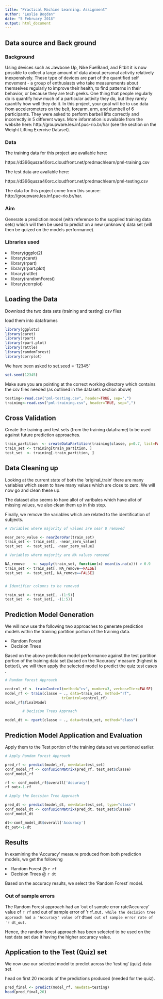 ---
title: "Practical Machine Learning: Assignment"
author: "Leslie Bogdan"
date: "5 February 2018"
output: html_document
---
<h2>  Data source and Back ground </h2>

<h3> Background </h3>

Using devices such as Jawbone Up, Nike FuelBand, and Fitbit it is now possible to collect a large amount of data about personal activity relatively inexpensively. These type of devices are part of the quantified self movement - a group of enthusiasts who take measurements about themselves regularly to improve their health, to find patterns in their behavior, or because they are tech geeks. One thing that people regularly do is quantify how much of a particular activity they do, but they rarely quantify how well they do it. In this project, your goal will be to use data from accelerometers on the belt, forearm, arm, and dumbell of 6 participants. They were asked to perform barbell lifts correctly and incorrectly in 5 different ways. More information is available from the website here: http://groupware.les.inf.puc-rio.br/har (see the section on the Weight Lifting Exercise Dataset).

<h3> Data </h3>

The training data for this project are available here:

https://d396qusza40orc.cloudfront.net/predmachlearn/pml-training.csv

The test data are available here:

https://d396qusza40orc.cloudfront.net/predmachlearn/pml-testing.csv

The data for this project come from this source: http://groupware.les.inf.puc-rio.br/har. 

<h3> Aim </h3>
<p> Generate a prediction model (with reference to the supplied training data sets) which will then be used to predict on a new (unknown) data set (will then be quized on the models performance).</p>

<h3> Libraries used </h3>

<li> library(ggplot2) </li>
<li> library(caret) </li>
<li> library(rpart) </li>
<li> library(rpart.plot) </li>
<li> library(rattle) </li>
<li> library(randomForest) </li>
<li> library(corrplot) </li>


<h2> Loading the Data </h2>

<p> Download the two data sets (training and testing) csv files </p>
<p> load them into dataframes </p>

```{r setup, echo = FALSE, include = FALSE}
library(ggplot2)
library(caret)
library(rpart)
library(rpart.plot)
library(rattle)
library(randomForest)
library(corrplot)
```

<p> We have been asked to set.seed = '12345' </p>

```{r seed cars}
set.seed(12345)
```

<p> Make sure you are pointing at the correct working directory which contains the csv files needed (as outlined in the datasets section above) </p>

```{r load_data, echo=TRUE, cache=TRUE}

testing<-read.csv("pml-testing.csv", header=TRUE, sep=",")
training<-read.csv("pml-training.csv", header=TRUE, sep=",")
```

<h2> Cross Validation </h2>

<p> Create the training and test sets (from the training dataframe) to be used against future prediction approaches. </p>

```{r create_sets, echo=TRUE, cache=TRUE}


train_partition  <- createDataPartition(training$classe, p=0.7, list=FALSE)
train_set <- training[train_partition, ]
test_set  <- training[-train_partition, ]

```

<h2> Data Cleaning up </h2>

<p> Looking at the current state of both the 'original_train' there are many variables which seem to have many values which are close to zero.  We will now go and clean these up. </p>

<p> The dataset also seems to have allot of varibales which have allot of missing values, we also clean them up in this step. </p>

<p> Finally, we remove the variables which are related to the identification of subjects. </p>

```{r cleaning, echo=TRUE, cache=TRUE}


# Variables where majority of values are near 0 removed

near_zero_value <- nearZeroVar(train_set)
train_set <- train_set[, -near_zero_value]
test_set  <- test_set[, -near_zero_value]

# Variables where majority are NA values removed

NA_remove    <- sapply(train_set, function(x) mean(is.na(x))) > 0.9
train_set <- train_set[, NA_remove==FALSE]
test_set  <- test_set[, NA_remove==FALSE]


# Identifier columns to be removed

train_set <- train_set[, -(1:5)]
test_set  <- test_set[, -(1:5)]

```

<h2> Prediction Model Generation </h2>

<p> We will now use the following two approaches to generate prediction models within the training partition portion of the training data.  </p>

<li> Random Forest </li>
<li> Decision Trees </li>


<p> Based on the above prediction model performance against the test partition portion of the training data set (based on the  'Accuracy' measure (highest is better)), we will then apply the selected model to predict the quiz test cases . </p>



```{r prediction_models, echo=TRUE, cache=TRUE}

# Random Forest Approach

control_rf <- trainControl(method="cv", number=3, verboseIter=FALSE)
model_rf <- train(classe ~ ., data=train_set, method="rf",
                          trControl=control_rf)
model_rf$finalModel

        # Decision Trees Approach

model_dt <- rpart(classe ~ ., data=train_set, method="class")


```

<h2> Prediction Model Application and Evaluation </h2>

<p> Apply them to the Test portion of the training data set we partioned earlier. </p>


```{r apply_to_test, echo=TRUE, cache=TRUE}

# Apply Random Forest Approach

pred_rf <- predict(model_rf, newdata=test_set)
conf_model_rf <- confusionMatrix(pred_rf, test_set$classe)
conf_model_rf

rf <- conf_model_rf$overall['Accuracy']
rf_out<-1-rf

# Apply the Decision Tree Approach

pred_dt <- predict(model_dt, newdata=test_set, type="class")
conf_model_dt <- confusionMatrix(pred_dt, test_set$classe)
conf_model_dt

dt<-conf_model_dt$overall['Accuracy']
dt_out<-1-dt


```

<h2> Results </h2>

<p>  In examining the 'Accuracy' measure produced from both prediction models, we get the following </p>
  
  <li> Random Forest @  `r rf`</li>
<li> Decision Trees @ `r dt`</li>

<p> Based on the accuracy results, we select the 'Random Forest' model. </p>

<h3> Out of sample errors </h3>
 <p> The Random Forest approach had an 'out of sample error rate'Accuracy' value of `r rf` and out of sample error of 'r rf_out`, while the decision tree approach had a 'Accuracy' value of `r dt` and out of sample error rate of 'r dt_out`.
 
 <p> Hence, the random forest approach has been selected to be used on the test data set due it having the higher accuracy value. </p>

<h2> Application to the Test (Quiz) set </h2>

<p> We now use our selected model to predict across the 'testing' (quiz) data set. </p>

<p> head on first 20 records of the predictions produced (needed for the quiz). </p>


```{r results_output, echo=TRUE, cache=TRUE}

pred_final <- predict(model_rf, newdata=testing)
head(pred_final,20)

```
